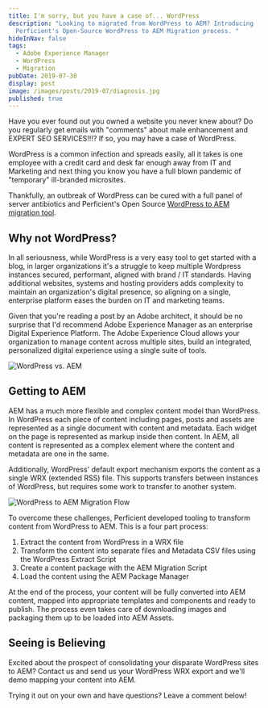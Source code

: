 ```yaml
---
title: I'm sorry, but you have a case of... WordPress
description: "Looking to migrated from WordPress to AEM? Introducing
  Perficient's Open-Source WordPress to AEM Migration process. "
hideInNav: false
tags:
  - Adobe Experience Manager
  - WordPress
  - Migration
pubDate: 2019-07-30
display: post
image: /images/posts/2019-07/diagnosis.jpg
published: true
---
```


  

Have you ever found out you owned a website you never knew about? Do you regularly get emails with "comments" about male enhancement and EXPERT SEO SERVICES!!!? If so, you may have a case of WordPress.

WordPress is a common infection and spreads easily, all it takes is one employee with a credit card and desk far enough away from IT and Marketing and next thing you know you have a full blown pandemic of "temporary" ill-branded microsites.

Thankfully, an outbreak of WordPress can be cured with a full panel of server antibiotics and Perficient's Open Source [WordPress to AEM migration tool](https://github.com/PerficientDigital/WP-Extract-Script).

  
## Why not WordPress?

  
In all seriousness, while WordPress is a very easy tool to get started with a blog, in larger organizations it's a struggle to keep multiple Wordpress instances secured, performant, aligned with brand / IT standards. Having additional websites, systems and hosting providers adds complexity to maintain an organization's digital presence, so aligning on a single, enterprise platform eases the burden on IT and marketing teams.  

Given that you're reading a post by an Adobe architect, it should be no surprise that I'd recommend Adobe Experience Manager as an enterprise Digital Experience Platform. The Adobe Experience Cloud allows your organization to manage content across multiple sites, build an integrated, personalized digital experience using a single suite of tools.

  

![WordPress vs. AEM](/images/posts/2019-07/WordPress-v-AEM.png)

  

## Getting to AEM

  
AEM has a much more flexible and complex content model than WordPress. In WordPress each piece of content including pages, posts and assets are represented as a single document with content and metadata. Each widget on the page is represented as markup inside then content. In AEM, all content is represented as a complex element where the content and metadata are one in the same.

Additionally, WordPress' default export mechanism exports the content as a single WRX (extended RSS) file. This supports transfers between instances of WordPress, but requires some work to transfer to another system.

  

![WordPress to AEM Migration Flow](/images/posts/2019-07/Wordpress-Flow.png)

  
To overcome these challenges, Perficient developed tooling to transform content from WordPress to AEM. This is a four part process:  
  
1. Extract the content from WordPress in a WRX file
2. Transform the content into separate files and Metadata CSV files using the WordPress Extract Script
3. Create a content package with the AEM Migration Script
4. Load the content using the AEM Package Manager

  
At the end of the process, your content will be fully converted into AEM content, mapped into appropriate templates and components and ready to publish. The process even takes care of downloading images and packaging them up to be loaded into AEM Assets.  
  
## Seeing is Believing

  
Excited about the prospect of consolidating your disparate WordPress sites to AEM? Contact us and send us your WordPress WRX export and we'll demo mapping your content into AEM.

Trying it out on your own and have questions? Leave a comment below!  
  
